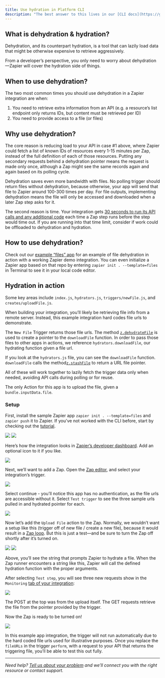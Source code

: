 ```yaml
---
title: Use hydration in Platform CLI
description: "The best answer to this lives in our [CLI docs](https://github.com/zapier/zapier-platform/blob/main/packages/cli/README.md#dehydration):"
---
```

## What is dehydration & hydration?

<Info>
  Dehydration, and its counterpart hydration, is a tool that can lazily load data that might be otherwise expensive to retrieve aggressively.
</Info>

From a developer’s perspective, you only need to worry about dehydration—Zapier will cover the hydration side of things.

## When to use dehydration?

The two most common times you should use dehydration in a Zapier integration are when:

1.  You need to retrieve extra information from an API (e.g. a resource’s list endpoint only returns IDs, but content must be retrieved per ID)
2.  You need to provide access to a file (or files)

## Why use dehydration?

The core reason is reducing load to your API in case #1 above, where Zapier could fetch a list of known IDs of resources every 1-15 minutes per Zap, instead of the full definition of each of those resources. Putting any secondary requests behind a dehydration pointer means the request is made only once, although a Zap might see the same records again and again based on its polling cycle.

Dehydration saves even more bandwidth with files. No polling trigger should return files without dehydration, because otherwise, your app will send that file to Zapier around 100-300 times per day. For file outputs, implementing dehydration means the file will only be accessed and downloaded when a later Zap step asks for it.

The second reason is time. Your integration gets [30 seconds to run its API calls and any additional code](/platform/build/troubleshoot-trigger-timeouts#trigger-runs-in-a-zap) each time a Zap step runs before the step would time out. If you are running into that time limit, consider if work could be offloaded to dehydration and hydration.

## How to use dehydration?

Check out our [example “files” app](https://github.com/zapier/zapier-platform/tree/main/example-apps/files) for an example of file dehydration in action with a working Zapier demo integration. You can even initialize a Zapier app based on that repo by entering `zapier init . --template=files` in Terminal to see it in your local code editor.

## Hydration in action

Some key areas include `index.js`, `hydrators.js`, `triggers/newFile.js`, and `creates/uploadFile.js`.

When building your integration, you’ll likely be retrieving file info from a remote server. Instead, this example integration hard codes file urls to demonstrate.

The `New File` Trigger returns those file urls. The method [`z.dehydrateFile`](https://github.com/zapier/zapier-platform/blob/master/packages/cli/README.md#zdehydratefilefunc-inputdata) is used to create a pointer to the `downloadFile` function. In order to pass those files to other apps in actions, we reference `hydrators.downloadFile`, our hydrating function given a file url.

If you look at the `hydrators.js` file, you can see the `downloadFile` function. `downloadFile` calls the method[`z.stashFile`](https://github.com/zapier/zapier-platform/blob/master/packages/cli/README.md#zstashfilebufferstringstream-knownlength-filename-contenttype) to return a URL file pointer.

All of these will work together to lazily fetch the trigger data only when needed, avoiding API calls during polling or for reuse.

The only Action for this app is to upload the file, given a `bundle.inputData.file`.

### Setup

First, install the sample Zapier app `zapier init . --template=files` and `zapier push` it to Zapier. If you’ve not worked with the CLI before, start by checking out the [tutorial](/platform/quickstart/cli-tutorial).
<Frame> <img src="/images/c3e87ca1ba18ce915d23dedf055e61af.png" /> </Frame>

<Frame> <img src="/images/914893706d089af76bb445b3d885908d.png" /> </Frame>

Here’s how the integration looks in [Zapier’s developer dashboard](https://developer.zapier.com/). Add an optional icon to it if you like.

<Frame> <img src="/images/13df6356d05b5bb3e4533666bbfcc680.png" /> </Frame>

Next, we’ll want to add a Zap. Open the [Zap editor](https://zapier.com/editor), and select your integration’s trigger.

<Frame> <img src="/images/50a4c0399eef2728b1f3e2b67f7fb916.png" /> </Frame>

Select continue - you’ll notice this app has no authentication, as the file urls are accessible without it. Select `Test trigger` to see the three sample urls pulled in and hydrated pointer for each.

<Frame> <img src="/images/c68b2539d72c6c72da2ba3c35c9cef8d.png" /> </Frame>

Now let’s add the `Upload File` action to the Zap. Normally, we wouldn’t want a setup like this (trigger off of new file / create a new file), because it would result in a [Zap loop](https://help.zapier.com/hc/en-us/articles/8496232045453-Zap-is-stuck-in-a-loop). But this is just a test—and be sure to turn the Zap off shortly after it’s turned on.

<Frame> <img src="/images/28ed4762db06d0dd95563a4480a8dc36.png" /> </Frame> <Frame> <img src="/images/dd56ad225973829fbdc9fa1bcec5a2da.png" /> </Frame>

Above, you’ll see the string that prompts Zapier to hydrate a file. When the Zap runner encounters a string like this, Zapier will call the defined hydration function with the proper arguments.

After selecting `Test step`, you will see three new requests show in the `Monitoring` [tab of your integration](/platform/build/test-monitoring):

<Frame> <img src="/images/97152cd0012be0e7c35385a4f4b3f50a.png" /> </Frame>

The POST at the top was from the upload itself. The GET requests retrieve the file from the pointer provided by the trigger.

Now the Zap is ready to be turned on!

<Frame> <img src="/images/81cac4d9b52b6a76194d5af91949bfef.png" /> </Frame>

In this example app integration, the trigger will not run automatically due to the hard coded file urls used for illustrative purposes. Once you replace the `fileURLs` in the trigger `perform`, with a request to your API that returns the triggering file, you’ll be able to test this out fully.

- - -

_Need help? [Tell us about your problem](https://developer.zapier.com/contact) and we’ll connect you with the right resource or contact support._
